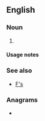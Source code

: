 {{also|fs|Fs|FS|fS|F's|␜}}
==English==

===Noun===
{{head|en|noun plural form}}

# {{plural of|f|lang=en}}

====Usage notes====
{{U:en:plurals of letters}}

===See also===
* [[F's]]

===Anagrams===
* {{anagrams|en|a=fs|S. F.|S.F.|SF|Sf|s-f|sf}}